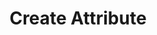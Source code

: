 ---
title: 'Create Attribute'
description: 'Create Attribute'
openapi: "/openapi/openapi.yaml POST /attributes/{companyId}"
---